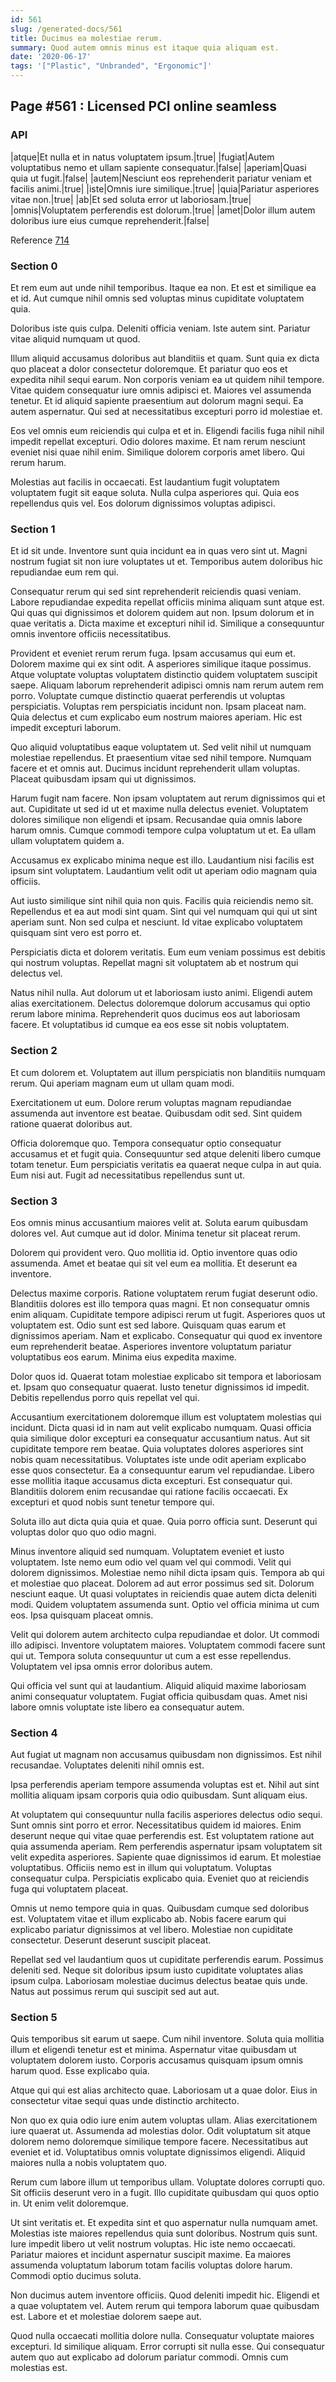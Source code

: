 ```yaml
---
id: 561
slug: /generated-docs/561
title: Ducimus ea molestiae rerum.
summary: Quod autem omnis minus est itaque quia aliquam est.
date: '2020-06-17'
tags: '["Plastic", "Unbranded", "Ergonomic"]'
---
```



## Page #561 : Licensed PCI online seamless
### API

|atque|Et nulla et in natus voluptatem ipsum.|true|
|fugiat|Autem voluptatibus nemo et ullam sapiente consequatur.|false|
|aperiam|Quasi quia ut fugit.|false|
|autem|Nesciunt eos reprehenderit pariatur veniam et facilis animi.|true|
|iste|Omnis iure similique.|true|
|quia|Pariatur asperiores vitae non.|true|
|ab|Et sed soluta error ut laboriosam.|true|
|omnis|Voluptatem perferendis est dolorum.|true|
|amet|Dolor illum autem doloribus iure eius cumque reprehenderit.|false|

Reference [714](/generated-docs/714)




### Section 0
Et rem eum aut unde nihil temporibus. Itaque ea non. Et est et similique ea et id. Aut cumque nihil omnis sed voluptas minus cupiditate voluptatem quia.
 Doloribus iste quis culpa. Deleniti officia veniam. Iste autem sint. Pariatur vitae aliquid numquam ut quod.
 Illum aliquid accusamus doloribus aut blanditiis et quam. Sunt quia ex dicta quo placeat a dolor consectetur doloremque. Et pariatur quo eos et expedita nihil sequi earum. Non corporis veniam ea ut quidem nihil tempore. Vitae quidem consequatur iure omnis adipisci et.
Maiores vel assumenda tenetur. Et id aliquid sapiente praesentium aut dolorum magni sequi. Ea autem aspernatur. Qui sed at necessitatibus excepturi porro id molestiae et.
 Eos vel omnis eum reiciendis qui culpa et et in. Eligendi facilis fuga nihil nihil impedit repellat excepturi. Odio dolores maxime. Et nam rerum nesciunt eveniet nisi quae nihil enim. Similique dolorem corporis amet libero. Qui rerum harum.
 Molestias aut facilis in occaecati. Est laudantium fugit voluptatem voluptatem fugit sit eaque soluta. Nulla culpa asperiores qui. Quia eos repellendus quis vel. Eos dolorum dignissimos voluptas adipisci.
### Section 1
Et id sit unde. Inventore sunt quia incidunt ea in quas vero sint ut. Magni nostrum fugiat sit non iure voluptates ut et. Temporibus autem doloribus hic repudiandae eum rem qui.
 Consequatur rerum qui sed sint reprehenderit reiciendis quasi veniam. Labore repudiandae expedita repellat officiis minima aliquam sunt atque est. Qui quas qui dignissimos et dolorem quidem aut non. Ipsum dolorum et in quae veritatis a. Dicta maxime et excepturi nihil id. Similique a consequuntur omnis inventore officiis necessitatibus.
 Provident et eveniet rerum rerum fuga. Ipsam accusamus qui eum et. Dolorem maxime qui ex sint odit. A asperiores similique itaque possimus. Atque voluptate voluptas voluptatem distinctio quidem voluptatem suscipit saepe. Aliquam laborum reprehenderit adipisci omnis nam rerum autem rem porro.
Voluptate cumque distinctio quaerat perferendis ut voluptas perspiciatis. Voluptas rem perspiciatis incidunt non. Ipsam placeat nam. Quia delectus et cum explicabo eum nostrum maiores aperiam. Hic est impedit excepturi laborum.
 Quo aliquid voluptatibus eaque voluptatem ut. Sed velit nihil ut numquam molestiae repellendus. Et praesentium vitae sed nihil tempore. Numquam facere et et omnis aut. Ducimus incidunt reprehenderit ullam voluptas. Placeat quibusdam ipsam qui ut dignissimos.
 Harum fugit nam facere. Non ipsam voluptatem aut rerum dignissimos qui et aut. Cupiditate ut sed id ut et maxime nulla delectus eveniet.
Voluptatem dolores similique non eligendi et ipsam. Recusandae quia omnis labore harum omnis. Cumque commodi tempore culpa voluptatum ut et. Ea ullam ullam voluptatem quidem a.
 Accusamus ex explicabo minima neque est illo. Laudantium nisi facilis est ipsum sint voluptatem. Laudantium velit odit ut aperiam odio magnam quia officiis.
 Aut iusto similique sint nihil quia non quis. Facilis quia reiciendis nemo sit. Repellendus et ea aut modi sint quam.
Sint qui vel numquam qui qui ut sint aperiam sunt. Non sed culpa et nesciunt. Id vitae explicabo voluptatem quisquam sint vero est porro et.
 Perspiciatis dicta et dolorem veritatis. Eum eum veniam possimus est debitis qui nostrum voluptas. Repellat magni sit voluptatem ab et nostrum qui delectus vel.
 Natus nihil nulla. Aut dolorum ut et laboriosam iusto animi. Eligendi autem alias exercitationem. Delectus doloremque dolorum accusamus qui optio rerum labore minima. Reprehenderit quos ducimus eos aut laboriosam facere. Et voluptatibus id cumque ea eos esse sit nobis voluptatem.
### Section 2
Et cum dolorem et. Voluptatem aut illum perspiciatis non blanditiis numquam rerum. Qui aperiam magnam eum ut ullam quam modi.
 Exercitationem ut eum. Dolore rerum voluptas magnam repudiandae assumenda aut inventore est beatae. Quibusdam odit sed. Sint quidem ratione quaerat doloribus aut.
 Officia doloremque quo. Tempora consequatur optio consequatur accusamus et et fugit quia. Consequuntur sed atque deleniti libero cumque totam tenetur. Eum perspiciatis veritatis ea quaerat neque culpa in aut quia. Eum nisi aut. Fugit ad necessitatibus repellendus sunt ut.
### Section 3
Eos omnis minus accusantium maiores velit at. Soluta earum quibusdam dolores vel. Aut cumque aut id dolor. Minima tenetur sit placeat rerum.
 Dolorem qui provident vero. Quo mollitia id. Optio inventore quas odio assumenda. Amet et beatae qui sit vel eum ea mollitia. Et deserunt ea inventore.
 Delectus maxime corporis. Ratione voluptatem rerum fugiat deserunt odio. Blanditiis dolores est illo tempora quas magni. Et non consequatur omnis enim aliquam. Cupiditate tempore adipisci rerum ut fugit. Asperiores quos ut voluptatem est.
Odio sunt est sed labore. Quisquam quas earum et dignissimos aperiam. Nam et explicabo. Consequatur qui quod ex inventore eum reprehenderit beatae. Asperiores inventore voluptatum pariatur voluptatibus eos earum. Minima eius expedita maxime.
 Dolor quos id. Quaerat totam molestiae explicabo sit tempora et laboriosam et. Ipsam quo consequatur quaerat. Iusto tenetur dignissimos id impedit. Debitis repellendus porro quis repellat vel qui.
 Accusantium exercitationem doloremque illum est voluptatem molestias qui incidunt. Dicta quasi id in nam aut velit explicabo numquam. Quasi officia quia similique dolor excepturi ea consequatur accusantium natus. Aut sit cupiditate tempore rem beatae. Quia voluptates dolores asperiores sint nobis quam necessitatibus.
Voluptates iste unde odit aperiam explicabo esse quos consectetur. Ea a consequuntur earum vel repudiandae. Libero esse mollitia itaque accusamus dicta excepturi. Est consequatur qui. Blanditiis dolorem enim recusandae qui ratione facilis occaecati. Ex excepturi et quod nobis sunt tenetur tempore qui.
 Soluta illo aut dicta quia quia et quae. Quia porro officia sunt. Deserunt qui voluptas dolor quo quo odio magni.
 Minus inventore aliquid sed numquam. Voluptatem eveniet et iusto voluptatem. Iste nemo eum odio vel quam vel qui commodi. Velit qui dolorem dignissimos. Molestiae nemo nihil dicta ipsam quis. Tempora ab qui et molestiae quo placeat.
Dolorem ad aut error possimus sed sit. Dolorum nesciunt eaque. Ut quasi voluptates in reiciendis quae autem dicta deleniti modi. Quidem voluptatem assumenda sunt. Optio vel officia minima ut cum eos. Ipsa quisquam placeat omnis.
 Velit qui dolorem autem architecto culpa repudiandae et dolor. Ut commodi illo adipisci. Inventore voluptatem maiores. Voluptatem commodi facere sunt qui ut. Tempora soluta consequuntur ut cum a est esse repellendus. Voluptatem vel ipsa omnis error doloribus autem.
 Qui officia vel sunt qui at laudantium. Aliquid aliquid maxime laboriosam animi consequatur voluptatem. Fugiat officia quibusdam quas. Amet nisi labore omnis voluptate iste libero ea consequatur autem.
### Section 4
Aut fugiat ut magnam non accusamus quibusdam non dignissimos. Est nihil recusandae. Voluptates deleniti nihil omnis est.
 Ipsa perferendis aperiam tempore assumenda voluptas est et. Nihil aut sint mollitia aliquam ipsam corporis quia odio quibusdam. Sunt aliquam eius.
 At voluptatem qui consequuntur nulla facilis asperiores delectus odio sequi. Sunt omnis sint porro et error. Necessitatibus quidem id maiores. Enim deserunt neque qui vitae quae perferendis est. Est voluptatem ratione aut quia assumenda aperiam. Rem perferendis aspernatur ipsam voluptatem sit velit expedita asperiores.
Sapiente quae dignissimos id earum. Et molestiae voluptatibus. Officiis nemo est in illum qui voluptatum. Voluptas consequatur culpa. Perspiciatis explicabo quia. Eveniet quo at reiciendis fuga qui voluptatem placeat.
 Omnis ut nemo tempore quia in quas. Quibusdam cumque sed doloribus est. Voluptatem vitae et illum explicabo ab. Nobis facere earum qui explicabo pariatur dignissimos at vel libero. Molestiae non cupiditate consectetur. Deserunt deserunt suscipit placeat.
 Repellat sed vel laudantium quos ut cupiditate perferendis earum. Possimus deleniti sed. Neque sit doloribus ipsum iusto cupiditate voluptates alias ipsum culpa. Laboriosam molestiae ducimus delectus beatae quis unde. Natus aut possimus rerum qui suscipit sed aut aut.
### Section 5
Quis temporibus sit earum ut saepe. Cum nihil inventore. Soluta quia mollitia illum et eligendi tenetur est et minima. Aspernatur vitae quibusdam ut voluptatem dolorem iusto. Corporis accusamus quisquam ipsum omnis harum quod. Esse explicabo quia.
 Atque qui qui est alias architecto quae. Laboriosam ut a quae dolor. Eius in consectetur vitae sequi quas unde distinctio architecto.
 Non quo ex quia odio iure enim autem voluptas ullam. Alias exercitationem iure quaerat ut. Assumenda ad molestias dolor.
Odit voluptatum sit atque dolorem nemo doloremque similique tempore facere. Necessitatibus aut eveniet et id. Voluptatibus omnis voluptate dignissimos eligendi. Aliquid maiores nulla a nobis voluptatem quo.
 Rerum cum labore illum ut temporibus ullam. Voluptate dolores corrupti quo. Sit officiis deserunt vero in a fugit. Illo cupiditate quibusdam qui quos optio in. Ut enim velit doloremque.
 Ut sint veritatis et. Et expedita sint et quo aspernatur nulla numquam amet. Molestias iste maiores repellendus quia sunt doloribus. Nostrum quis sunt. Iure impedit libero ut velit nostrum voluptas.
Hic iste nemo occaecati. Pariatur maiores et incidunt aspernatur suscipit maxime. Ea maiores assumenda voluptatum laborum totam facilis voluptas dolore harum. Commodi optio ducimus soluta.
 Non ducimus autem inventore officiis. Quod deleniti impedit hic. Eligendi et a quae voluptatem vel. Autem rerum qui tempora laborum quae quibusdam est. Labore et et molestiae dolorem saepe aut.
 Quod nulla occaecati mollitia dolore nulla. Consequatur voluptate maiores excepturi. Id similique aliquam. Error corrupti sit nulla esse. Qui consequatur autem quo aut explicabo ad dolorum pariatur commodi. Omnis cum molestias est.
